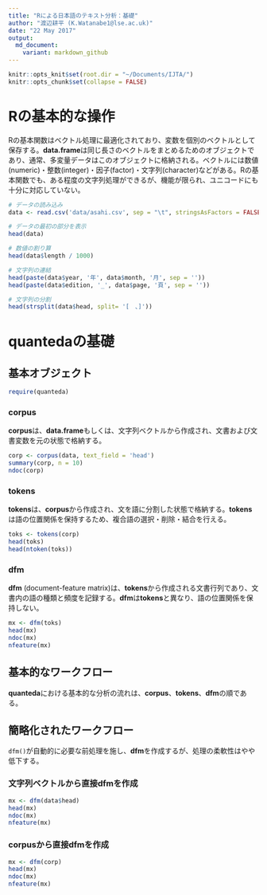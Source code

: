 ```yaml
---
title: "Rによる日本語のテキスト分析：基礎"
author: "渡辺耕平 (K.Watanabe1@lse.ac.uk)"
date: "22 May 2017"
output:
  md_document:
    variant: markdown_github
---
```


```r
knitr::opts_knit$set(root.dir = "~/Documents/IJTA/")
knitr::opts_chunk$set(collapse = FALSE)
```

# Rの基本的な操作
Rの基本関数はベクトル処理に最適化されており、変数を個別のベクトルとして保存する。**data.frame**は同じ長さのベクトルをまとめるためのオブジェクトであり、通常、多変量データはこのオブジェクトに格納される。ベクトルには数値(numeric)・整数(integer)・因子(factor)・文字列(character)などがある。Rの基本関数でも、ある程度の文字列処理ができるが、機能が限られ、ユニコードにも十分に対応していない。

```r
# データの読み込み
data <- read.csv('data/asahi.csv', sep = "\t", stringsAsFactors = FALSE, fileEncoding = 'UTF-8')

# データの最初の部分を表示
head(data)
```

```r

# 数値の割り算
head(data$length / 1000)

# 文字列の連結
head(paste(data$year, '年', data$month, '月', sep = ''))
head(paste(data$edition, '_', data$page, '頁', sep = ''))

# 文字列の分割
head(strsplit(data$head, split= '[　、]'))

```


# quantedaの基礎

## 基本オブジェクト
```r
require(quanteda)
```

### corpus
**corpus**は、**data.frame**もしくは、文字列ベクトルから作成され、文書および文書変数を元の状態で格納する。
```r
corp <- corpus(data, text_field = 'head')
summary(corp, n = 10)
ndoc(corp)
```

### tokens
**tokens**は、**corpus**から作成され、文を語に分割した状態で格納する。**tokens**は語の位置関係を保持するため、複合語の選択・削除・結合を行える。
```r
toks <- tokens(corp)
head(toks)
head(ntoken(toks))
```
### dfm
**dfm** (document-feature matrix)は、**tokens**から作成される文書行列であり、文書内の語の種類と頻度を記録する。**dfm**は**tokens**と異なり、語の位置関係を保持しない。
```r
mx <- dfm(toks)
head(mx)
ndoc(mx)
nfeature(mx)
```

## 基本的なワークフロー
**quanteda**における基本的な分析の流れは、**corpus**、**tokens**、**dfm**の順である。

## 簡略化されたワークフロー
`dfm()`が自動的に必要な前処理を施し、**dfm**を作成するが、処理の柔軟性はやや低下する。

### 文字列ベクトルから直接dfmを作成

```r
mx <- dfm(data$head)
head(mx)
ndoc(mx)
nfeature(mx)
```

### corpusから直接dfmを作成

```r
mx <- dfm(corp)
head(mx)
ndoc(mx)
nfeature(mx)
```
